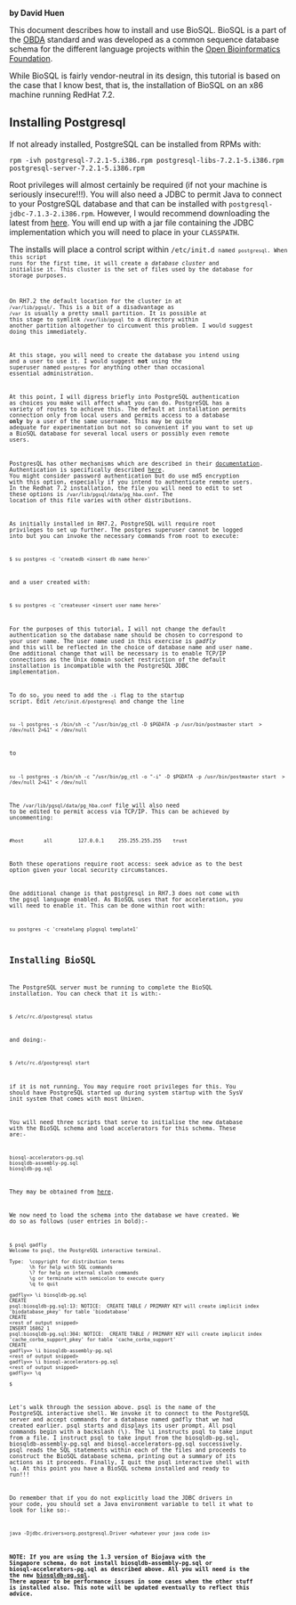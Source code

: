 '''by David Huen'''

This document describes how to install and use BioSQL. BioSQL is a part of the [http://obda.open-bio.org/ OBDA] standard and was developed as a common sequence database schema for the different language projects within the [http://www.open-bio.org/ Open Bioinformatics Foundation]. 

While BioSQL is fairly vendor-neutral in its design, this tutorial is based on the case that I know best, that is, the installation of BioSQL on an x86 machine running RedHat 7.2. 


== Installing Postgresql ==

If not already installed, PostgreSQL can be installed from RPMs with: 

<pre>rpm -ivh postgresql-7.2.1-5.i386.rpm postgresql-libs-7.2.1-5.i386.rpm postgresql-server-7.2.1-5.i386.rpm</pre>

Root privileges will almost certainly be required (if not your machine is seriously insecure!!!). You will also need a JDBC to permit Java to connect to your PostgreSQL database and that can be installed with <code>postgresql-jdbc-7.1.3-2.i386.rpm</code>. However, I would recommend downloading the latest from [http://jdbc.postgresql.org/download.html here]. You will end up with a jar file containing the JDBC implementation which you will need to place in your <code>CLASSPATH</code>. 

The installs will place a control script within <code>/etc/init.d<code> named <code>postgresql</code>. When this script runs for the first time, it will create a ''database cluster'' and initialise it. This cluster is the set of files used by the database for storage purposes. 

On RH7.2 the default location for the cluster in at <code>/var/lib/pgsql/</code>. This is a bit of a disadvantage as <code>/var</code> is usually a pretty small partition. It is possible at this stage to symlink <code>/var/lib/pgsql</code> to a directory within another partition altogether to circumvent this problem. I would suggest doing this immediately. 

At this stage, you will need to create the database you intend using and a user to use it. I would suggest '''not''' using the superuser named <code>postgres</code> for anything other than occasional essential administration. 

At this point, I will digress briefly into PostgreSQL authentication as choices you make will affect what you can do. PostgreSQL has a variety of routes to achieve this. The default at installation permits connection only from local users and permits access to a database '''only''' by a user of the same username. This may be quite adequate for experimentation but not so convenient if you want to set up a BioSQL database for several local users or possibly even remote users. 

PostgresQL has other mechanisms which are described in their [http://www.postgresql.org/idocs/index.php documentation]. Authentication is specifically described [http://www.postgresql.org/idocs/index.php?client-authentication.html here]. You might consider password authentication but do use md5 encryption with this option, especially if you intend to authenticate remote users. In the Redhat 7.2 installation, the file you will need to edit to set these options is <code>/var/lib/pgsql/data/pg_hba.conf</code>. The location of this file varies with other distributions. 

As initially installed in RH7.2, PostgreSQL will require root privileges to set up further. The postgres superuser cannot be logged into but you can invoke the necessary commands from root to execute:

<pre>$ su postgres -c 'createdb <insert db name here>'</pre>

and a user created with:

<pre>$ su postgres -c 'createuser <insert user name here>'</pre>

For the purposes of this tutorial, I will not change the default authentication so the database name should be chosen to correspond to your user name. The user name used in this exercise is ''gadfly'' and this will be reflected in the choice of database name and user name. One additional change that will be necessary is to enable TCP/IP connections as the Unix domain socket restriction of the default installation is incompatible with the PostgreSQL JDBC implementation. 

To do so, you need to add the <code>-i</code> flag to the startup script. Edit <code>/etc/init.d/postgresql</code> and change the line

<pre>su -l postgres -s /bin/sh -c "/usr/bin/pg_ctl -D $PGDATA -p /usr/bin/postmaster start  > /dev/null 2>&1" < /dev/null</pre>

to

<pre>su -l postgres -s /bin/sh -c "/usr/bin/pg_ctl -o "-i" -D $PGDATA -p /usr/bin/postmaster start  > /dev/null 2>&1" < /dev/null</pre>

The <code>/var/lib/pgsql/data/pg_hba.conf</code> file will also need to be edited to permit access via TCP/IP. This can be achieved by uncommenting: 

<pre>#host       all         127.0.0.1     255.255.255.255    trust</pre>

Both these operations require root access: seek advice as to the best option given your local security circumstances. 

One additional change is that postgresql in RH7.3 does not come with the pgsql language enabled. As BioSQL uses that for acceleration, you will need to enable it. This can be done within root with: 

<pre>su postgres -c 'createlang plpgsql template1'</pre>

== Installing BioSQL ==

The PostgreSQL server must be running to complete the BioSQL installation. You can check that it is with:- 

<pre>$ /etc/rc.d/postgresql status</pre>

and doing:- 

<pre>$ /etc/rc.d/postgresql start</pre>

if it is not running. You may require root privileges for this. You should have PostgreSQL started up during system startup with the SysV init system that comes with most Unixen. 

You will need three scripts that serve to initialise the new database with the BioSQL schema and load accelerators for this schema. These are:- 

<pre>biosql-accelerators-pg.sql
biosqldb-assembly-pg.sql
biosqldb-pg.sql</pre>

They may be obtained from [http://www.biojava.org/download/biosql/ here]. 

We now need to load the schema into the database we have created. We do so as follows (user entries in bold):- 

<pre>$ psql gadfly
Welcome to psql, the PostgreSQL interactive terminal.

Type:  \copyright for distribution terms
       \h for help with SQL commands
       \? for help on internal slash commands
       \g or terminate with semicolon to execute query
       \q to quit

gadfly=> \i biosqldb-pg.sql
CREATE
psql:biosqldb-pg.sql:13: NOTICE:  CREATE TABLE / PRIMARY KEY will create implicit index 'biodatabase_pkey' for table 'biodatabase'
CREATE
<rest of output snipped>
INSERT 16862 1
psql:biosqldb-pg.sql:304: NOTICE:  CREATE TABLE / PRIMARY KEY will create implicit index 'cache_corba_support_pkey' for table 'cache_corba_support'
CREATE
gadfly=> \i biosqldb-assembly-pg.sql
<rest of output snipped>
gadfly=> \i biosql-accelerators-pg.sql
<rest of output snipped>
gadfly=> \q

$</pre>

Let's walk through the session above. psql is the name of the PostgreSQL interactive shell. We invoke it to connect to the PostgreSQL server and accept commands for a database named gadfly that we had created earlier. psql starts and displays its user prompt. All psql commands begin with a backslash (\). The \i instructs psql to take input from a file. I instruct psql to take input from the biosqldb-pg.sql, biosqldb-assembly-pg.sql and biosql-accelerators-pg.sql successively. psql reads the SQL statements within each of the files and proceeds to construct the BioSQL database schema, printing out a summary of its actions as it proceeds. Finally, I quit the psql interactive shell with \q. At this point you have a BioSQL schema installed and ready to run!!! 

Do remember that if you do not explicitly load the JDBC drivers in your code, you should set a Java environment variable to tell it what to look for like so:- 

<pre>java -Djdbc.drivers=org.postgresql.Driver <whatever your java code is></pre>

'''NOTE: If you are using the 1.3 version of Biojava with the Singapore schema, do not install biosqldb-assembly-pg.sql or biosql-accelerators-pg.sql as described above. All you will need is the the new [http://cvs.open-bio.org/cgi-bin/viewcvs/viewcvs.cgi/biosql-schema/sql/?cvsroot=biosql biosqldb-pg.sql]. There appear to be performance issues in some cases when the other stuff is installed also. This note will be updated eventually to reflect this advice.'''

{{Tutorial:Footer}}